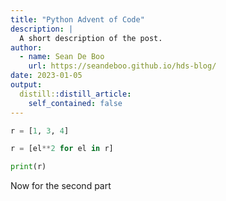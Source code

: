 ```yaml
---
title: "Python Advent of Code"
description: |
  A short description of the post.
author:
  - name: Sean De Boo
    url: https://seandeboo.github.io/hds-blog/
date: 2023-01-05
output:
  distill::distill_article:
    self_contained: false
---
```

```python

r = [1, 3, 4]

r = [el**2 for el in r]

print(r)

```

Now for the second part

``` python







```


